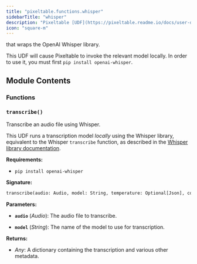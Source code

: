 ```yaml
---
title: "pixeltable.functions.whisper"
sidebarTitle: "whisper"
description: "Pixeltable [UDF](https://pixeltable.readme.io/docs/user-defined-functions-udfs)"
icon: "square-m"
---
```


that wraps the OpenAI Whisper library.

This UDF will cause Pixeltable to invoke the relevant model locally. In order to use it, you must first `pip install openai-whisper`.


## Module Contents

### Functions

### `transcribe()`

Transcribe an audio file using Whisper.


This UDF runs a transcription model *locally* using the Whisper library, equivalent to the Whisper `transcribe` function, as described in the [Whisper library documentation](https://github.com/openai/whisper).

**Requirements:**

- `pip install openai-whisper`


**Signature:**

```python
transcribe(audio: Audio, model: String, temperature: Optional[Json], compression_ratio_threshold: Optional[Float], logprob_threshold: Optional[Float], no_speech_threshold: Optional[Float], condition_on_previous_text: Bool, initial_prompt: Optional[String], word_timestamps: Bool, prepend_punctuations: String, append_punctuations: String, decode_options: Optional[Json]) -> Json
```

**Parameters:**

- **`audio`** (*Audio*): The audio file to transcribe.

- **`model`** (*String*): The name of the model to use for transcription.


**Returns:**

- *Any*: A dictionary containing the transcription and various other metadata.


